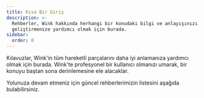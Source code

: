 ```yaml
---
title: Kısa Bir Giriş
description: >-
  Rehberler, Wink hakkında herhangi bir konudaki bilgi ve anlayışınızı
  geliştirmenize yardımcı olmak için burada.
sidebar:
  order: 0
---
```


Kılavuzlar, Wink'in tüm hareketli parçalarını daha iyi anlamanıza yardımcı olmak için burada.
Wink'te profesyonel bir kullanıcı olmanızı umarak, bir konuyu baştan sona derinlemesine ele alacaklar.

Yolunuza devam etmeniz için güncel rehberlerimizin listesini aşağıda bulabilirsiniz.

<LinkCard title="Harika fırsatları keşfedin" description="The guide gives you some tips on how to search for things to sell on Wink." href="/guides/discover-great-deals/" />


<LinkCard title="ŞİMDİ REZERVASYON YAP butonu" description="This guide steps hotels through how to do the simplest integration with Wink with a 'Book Now' button." href="/guides/the-book-now-button/" />


<LinkCard title="Mankenler için içgörü" description="This guides shows you how to use analytics effectively from the perspective of a supplier and an affiliate." href="/guides/insight-for-dummies/" />


<LinkCard title="TripPay ile entegrasyon" description="The guide gives you step-by-step instructions on how to do a full integration with TripPay as a travel company wishing to outsource the payment process." href="/guides/integrating-with-trip-pay/" />

